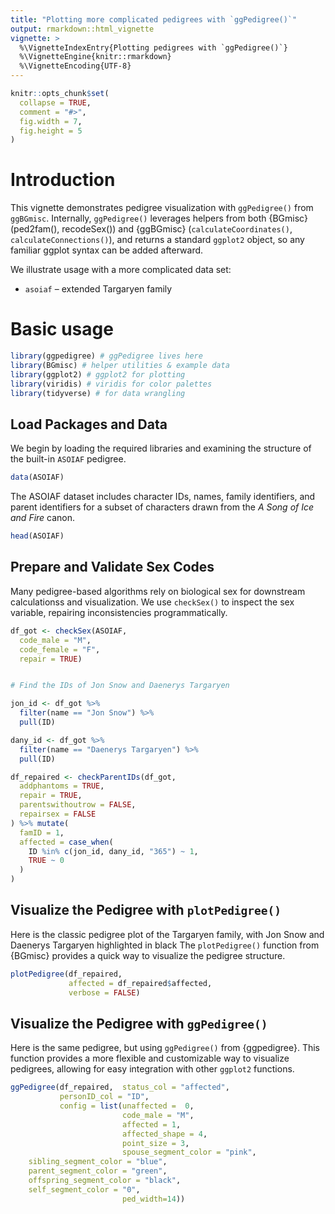 ```yaml
---
title: "Plotting more complicated pedigrees with `ggPedigree()`"
output: rmarkdown::html_vignette
vignette: >
  %\VignetteIndexEntry{Plotting pedigrees with `ggPedigree()`}
  %\VignetteEngine{knitr::rmarkdown}
  %\VignetteEncoding{UTF-8}
---
```


```r
knitr::opts_chunk$set(
  collapse = TRUE,
  comment = "#>",
  fig.width = 7,
  fig.height = 5
)
```



# Introduction

This vignette demonstrates pedigree visualization with `ggPedigree()` from `ggBGmisc`.
Internally, `ggPedigree()` leverages helpers from both {BGmisc} (ped2fam(), recodeSex()) and {ggBGmisc} (`calculateCoordinates()`, `calculateConnections()`), and returns a standard `ggplot2` object, so any familiar ggplot syntax can be added afterward.

We illustrate usage with a more complicated data set:

- `asoiaf` – extended Targaryen family


# Basic usage

```r
library(ggpedigree) # ggPedigree lives here
library(BGmisc) # helper utilities & example data
library(ggplot2) # ggplot2 for plotting
library(viridis) # viridis for color palettes
library(tidyverse) # for data wrangling
```



## Load Packages and Data

We begin by loading the required libraries and examining the structure of the built-in `ASOIAF` pedigree.

```r

data(ASOIAF)
```

The ASOIAF dataset includes character IDs, names, family identifiers, and  parent identifiers for a subset of characters drawn from the *A Song of Ice and Fire* canon.

```r
head(ASOIAF)
```

## Prepare and Validate Sex Codes

Many pedigree-based algorithms rely on biological sex for downstream calculationss and visualization. We use `checkSex()` to inspect the sex variable, repairing inconsistencies programmatically.


```r
df_got <- checkSex(ASOIAF,
  code_male = "M",
  code_female = "F",
  repair = TRUE)


# Find the IDs of Jon Snow and Daenerys Targaryen

jon_id <- df_got %>%
  filter(name == "Jon Snow") %>%
  pull(ID)

dany_id <- df_got %>%
  filter(name == "Daenerys Targaryen") %>%
  pull(ID)

```


```r
df_repaired <- checkParentIDs(df_got,
  addphantoms = TRUE,
  repair = TRUE,
  parentswithoutrow = FALSE,
  repairsex = FALSE
) %>% mutate(
  famID = 1,
  affected = case_when(
    ID %in% c(jon_id, dany_id, "365") ~ 1,
    TRUE ~ 0
  )
)
```


## Visualize the Pedigree with `plotPedigree()`


Here is the classic pedigree plot of the Targaryen family, with Jon Snow and Daenerys Targaryen highlighted in black The `plotPedigree()` function from {BGmisc} provides a quick way to visualize the pedigree structure.

```r

plotPedigree(df_repaired, 
             affected = df_repaired$affected, 
             verbose = FALSE)

```


## Visualize the Pedigree with `ggPedigree()`

Here is the same pedigree, but using `ggPedigree()` from {ggpedigree}. This function provides a more flexible and customizable way to visualize pedigrees, allowing for easy integration with other `ggplot2` functions.

```r


ggPedigree(df_repaired,  status_col = "affected",  
           personID_col = "ID",  
           config = list(unaffected =  0,
                         code_male = "M",
                         affected = 1,
                         affected_shape = 4,
                         point_size = 3,
                         spouse_segment_color = "pink",
    sibling_segment_color = "blue",
    parent_segment_color = "green",
    offspring_segment_color = "black",
    self_segment_color = "0",
                         ped_width=14))

```



